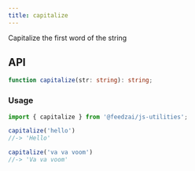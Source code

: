 ```yaml
---
title: capitalize
---
```

Capitalize the first word of the string

## API

```typescript
function capitalize(str: string): string;
```

### Usage

```typescript
import { capitalize } from '@feedzai/js-utilities';

capitalize('hello')
//-> 'Hello'

capitalize('va va voom')
//-> 'Va va voom'
```
